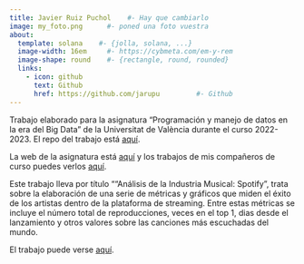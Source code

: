 ---
title: Javier Ruiz Puchol    #- Hay que cambiarlo
image: my_foto.png      #- poned una foto vuestra
about:
  template: solana    #- {jolla, solana, ...}
  image-width: 16em     #- https://cybmeta.com/em-y-rem
  image-shape: round    #- {rectangle, round, rounded}
  links:
    - icon: github
      text: Github
      href: https://github.com/jarupu         #- Github
---
        
Trabajo elaborado para la asignatura "Programación y manejo de datos en la era del Big Data" de la Universitat de València durante el curso 2022-2023. El repo del trabajo está [aquí](https://github.com/jarupu/Trabajo-Bigdata){target="_blank"}.

La web de la asignatura está [aquí](https://perezp44.github.io/intro-ds-22-23-web/){target="_blank"} y los trabajos de mis compañeros de curso puedes verlos [aquí](https://perezp44.github.io/intro-ds-22-23-web/07-trabajos_2022-23.html){target="_blank"}.



Este trabajo lleva por título ""Análisis de la Industria Musical: Spotify", trata sobre la elaboración de una serie de métricas y gráficos que miden el éxito de los artistas dentro de la plataforma de streaming. Entre estas métricas se incluye el número total de reproducciones, veces en el top 1, dias desde el lanzamiento y otros valores sobre las canciones más escuchadas del mundo.


El trabajo puede verse [aquí](my_trabajo_BigData.html).